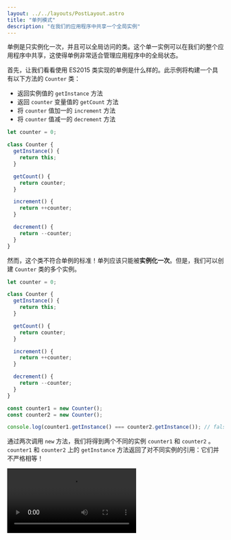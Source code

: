 ```yaml
---
layout: ../../layouts/PostLayout.astro
title: "单列模式"
description: "在我们的应用程序中共享一个全局实例"
---
```




单例是只实例化一次，并且可以全局访问的类。这个单一实例可以在我们的整个应用程序中共享，这使得单例非常适合管理应用程序中的全局状态。

首先，让我们看看使用 ES2015 类实现的单例是什么样的。此示例将构建一个具有以下方法的 `Counter` 类：

- 返回实例值的 `getInstance` 方法
- 返回 `counter` 变量值的 `getCount` 方法
- 将 `counter` 值加一的 `increment` 方法
- 将 `counter` 值减一的 `decrement` 方法

```javascript
let counter = 0;

class Counter {
  getInstance() {
    return this;
  }

  getCount() {
    return counter;
  }

  increment() {
    return ++counter;
  }

  decrement() {
    return --counter;
  }
}
```

然而，这个类不符合单例的标准！单列应该只能被**实例化一次**。但是，我们可以创建 `Counter` 类的多个实例。

```javascript
let counter = 0;

class Counter {
  getInstance() {
    return this;
  }

  getCount() {
    return counter;
  }

  increment() {
    return ++counter;
  }

  decrement() {
    return --counter;
  }
}

const counter1 = new Counter();
const counter2 = new Counter();

console.log(counter1.getInstance() === counter2.getInstance()); // false
```

通过两次调用 `new` 方法，我们将得到两个不同的实例 `counter1` 和 `counter2` 。 `counter1` 和 `counter2` 上的 `getInstance` 方法返回了对不同实例的引用：它们并不严格相等！

<Video controls="" autoPlay src="/public/videos/singleton-1.webm" />

让我们确保只能创建 `Counter` 类的**单个**实例。

确保只能创建单个实例的一种方法是创建一个名为 `instance` 的变量。在 `Counter` 的构造函数中，我们可以在创建新实例时将 `instance` 变量设置为对实例的引用。然后我们可以通过检查 `instance` 变量是否已经有值来阻止新的实例化。如果已经有值了，代表实例已经存在。这不应该发生：应该抛出一个错误让用户知道。

```javascript
let instance;
let counter = 0;

class Counter {
  constructor() {
    if (instance) {
      throw new Error("You can only create one instance!");
    }
    instance = this;
  }

  getInstance() {
    return this;
  }

  getCount() {
    return counter;
  }

  increment() {
    return ++counter;
  }

  decrement() {
    return --counter;
  }
}

const counter1 = new Counter();
const counter2 = new Counter();
// Error: You can only create one instance!
```

完美！我们现在无法再创建多个实例了。

让我们从 `counter.js` 文件中导出 `Counter` 实例。但在这之前，我们应该冻结实例。 `Object.freeze` 方法确保其它代码不能修改单例，无法添加或修改冻结实例上的属性，这降低了意外覆盖单例上的值的风险。

```javascript
let instance;
let counter = 0;

class Counter {
  constructor() {
    if (instance) {
      throw new Error("You can only create one instance!");
    }
    instance = this;
  }

  getInstance() {
    return this;
  }

  getCount() {
    return counter;
  }

  increment() {
    return ++counter;
  }

  decrement() {
    return --counter;
  }
}

const singletonCounter = Object.freeze(new Counter());
export default singletonCounter;
```

让我们看一下实现 `Counter` 示例的应用程序。我们有以下文件：

- `counter.js`: 包含 `Counter` 类, 导出 **Counter 实例** 作为默认导出
- `index.js`：加载 `redButton.js` 和 `blueButton.js` 模块
- `redButton.js`：引入 `Counter` ，将 `Counter` 的 `increment` 方法作为事件监听器添加到**红色按钮**上，并且调用 `getCount` 方法打印 `counter` 的当前值
- `blueButton.js`：引入 `Counter`，将 `Counter` 的 `increment` 方法作为事件监听器添加到**蓝色按钮**上，并且调用 `getCount` 方法打印 `counter` 的当前值

<iframe src="https://codesandbox.io/embed/singleton-1-forked-49vsv6?expanddevtools=1&fontsize=14&hidenavigation=1&theme=dark"
     style="width:100%; height:500px; border:0; border-radius: 4px; overflow:hidden;"
     title="singleton-1"
     allow="accelerometer; ambient-light-sensor; camera; encrypted-media; geolocation; gyroscope; hid; microphone; midi; payment; usb; vr; xr-spatial-tracking"
     sandbox="allow-forms allow-modals allow-popups allow-presentation allow-same-origin allow-scripts"
   ></iframe>

`blueButton.js` 和 `redButton.js` 都从 `counter.js` 导入了**相同的**实例。此实例在两个文件中都作为 `Counter` 变量导入。

<Video controls="" autoPlay src="/public/videos/singleton-2.webm" />

当我们在 `redButton.js` 或 `blueButton.js` 中调用 `increment` 方法时，两个文件中 Counter 实例的 `counter` 属性值都会更新。我们点击红色或蓝色按钮并不重要：所有被引入的实例共享相同的值。这就是为什么即使我们在不同的文件中调用该方法，计数器也会一直加一。

<hr/>

## 权衡

将实例化限制为仅一个实例可能会节省大量内存空间。我们不必每次都为新实例设置内存，而只需为单个实例设置内存，该实例在整个应用程序中被引用。然而，单例实际上被认为是一种**反模式**，在 JavaScript 中可以（或..应该）避免使用。

在许多编程语言中，例如 Java 或 C++，不可能像在 JavaScript 中那样直接创建对象。在那些面向对象的编程语言中，我们需要创建一个类，类创建一个对象。创建的对象就是类实例的值，就像 上面示例中 `instance` 的值一样。

但是，上面示例中显示的类实现实际上有点矫枉过正。由于我们可以直接在 JavaScript 中创建对象，因此我们可以简单地使用一个常规对象来获得完全相同的结果。让我们介绍一下使用单例的一些缺点！

### 使用普通对象

让我们使用普通对象实现和上面相同的示例。然而这一次，计数器只是一个包含以下内容的对象：

- 一个 `count` 属性
- 一个 `increment` 方法，用来给 `count` 的值加一
- 一个 `decrement` 方法，用来给 `count` 的值减一

<iframe src="https://codesandbox.io/embed/singleton-2-forked-9r299t?expanddevtools=1&fontsize=14&hidenavigation=1&theme=dark"
     style="width:100%; height:500px; border:0; border-radius: 4px; overflow:hidden;"
     title="singleton-2"
     allow="accelerometer; ambient-light-sensor; camera; encrypted-media; geolocation; gyroscope; hid; microphone; midi; payment; usb; vr; xr-spatial-tracking"
     sandbox="allow-forms allow-modals allow-popups allow-presentation allow-same-origin allow-scripts"
   ></iframe>

由于对象是通过引用传递的，`redButton.js` 和 `blueButton.js` 都导入了对同一个 `counter` 对象的引用。在这两个文件中修改 `count` 的值都会修改 `counter` 的值，这在两个文件中都是可见的。
测试

### 测试

测试依赖单例的代码可能会很棘手。由于我们不能每次都创建新的实例，所以所有的测试都依赖于对上一次测试的全局实例的修改。在这种情况下，测试的顺序很重要，一个小的修改可能会导致整个测试套件失败。测试后，我们需要重置整个实例，以重置测试所做的修改。

<iframe src="https://codesandbox.io/embed/singleton-3-forked-cyxv5l?expanddevtools=1&fontsize=14&hidenavigation=1&theme=dark"
     style="width:100%; height:500px; border:0; border-radius: 4px; overflow:hidden;"
     title="singleton-3 "
     allow="accelerometer; ambient-light-sensor; camera; encrypted-media; geolocation; gyroscope; hid; microphone; midi; payment; usb; vr; xr-spatial-tracking"
     sandbox="allow-forms allow-modals allow-popups allow-presentation allow-same-origin allow-scripts"
   ></iframe>

#### 隐藏依赖

当导入另一个模块时，在示例中为 `superCounter.js`，模块导入了实例，虽然可能并不明显。在其他文件中，例如示例中的 `index.js`，我们导入实例并调用了其方法。这样，如果我们不小心修改了实例中的值。这可能会导致意外行为，因为在整个应用程序中，实例是共享的，所以会影响到其它引用实例的地方。

<iframe src="https://codesandbox.io/embed/singleton-3-forked-62cqjx?expanddevtools=1&fontsize=14&hidenavigation=1&theme=dark"
     style="width:100%; height:500px; border:0; border-radius: 4px; overflow:hidden;"
     title="singleton-3"
     allow="accelerometer; ambient-light-sensor; camera; encrypted-media; geolocation; gyroscope; hid; microphone; midi; payment; usb; vr; xr-spatial-tracking"
     sandbox="allow-forms allow-modals allow-popups allow-presentation allow-same-origin allow-scripts"
   ></iframe>

#### 全局行为

一个单例实例应该能够在整个应用程序中被引用。全局变量本质上表现出相同的行为：由于全局变量在全局范围内可用，我们可以在整个应用程序中访问这些变量。

拥有全局变量通常被认为是一个糟糕的设计决策。全局范围污染最终可能会意外覆盖全局变量的值，这会导致许多意外行为。

在 ES2015 中，创建全局变量是相当不常见的。新的 let 和 const 关键字通过将用这两个关键字声明的变量保持在块范围内来防止开发人员意外污染全局范围。 JavaScript 中的新模块系统通过能够从模块中导出值并将这些值导入其他文件，从而在不污染全局范围的情况下更容易地创建全局可访问的值。

但是，单例的常见用例是在整个应用程序中具有某种**全局状态**。让代码库的多个部分依赖同一个可变对象可能会导致意外行为。

通常，代码库的某些部分会修改全局状态中的值，而其他部分会使用该数据。这里的执行顺序很重要：我们不想在没有数据可消费时（还）不小心先消费数据！随着应用程序的增长，理解使用全局状态时的数据流会变得非常棘手，而且许多组件相互依赖。

#### React 中的状态管理

在 React 中，我们经常通过 **Redux** 或 **React Context** 等状态管理工具来管理全局状态，而不是使用单例。尽管它们的全局状态行为可能看起来与单例的行为相似，但这些工具提供的是**只读状态**，而不是单例的可变状态。使用 Redux 时，只有纯函数化简器才能在组件通过调度程序发送动作后更新状态。

尽管拥有全局状态的缺点不会通过使用这些工具而神奇地消失，但我们至少可以确保全局状态按照我们预期的方式发生变化，因为组件无法直接更新状态。

<hr/>


## 参考

- [Do React Hooks replace Redux](https://medium.com/javascript-scene/do-react-hooks-replace-redux-210bab340672) - Eric Elliott
- [JavaScript Design Patterns: The Singleton](https://www.sitepoint.com/javascript-design-patterns-singleton/) - Samier Saeed
- [Singleton](https://refactoring.guru/design-patterns/singleton) - Refactoring Guru


